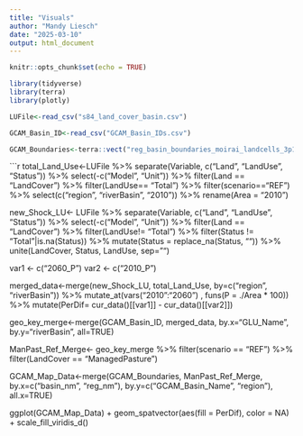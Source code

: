 ```yaml
---
title: "Visuals"
author: "Mandy Liesch"
date: "2025-03-10"
output: html_document
---
```


```r
knitr::opts_chunk$set(echo = TRUE)
```



```r
library(tidyverse)
library(terra)
library(plotly)

LUFile<-read_csv("s84_land_cover_basin.csv")

GCAM_Basin_ID<-read_csv("GCAM_Basin_IDs.csv")

GCAM_Boundaries<-terra::vect("reg_basin_boundaries_moirai_landcells_3p1_0p5arcmin.shp")
```

```r
total_Land_Use<-LUFile  %>% 
  separate(Variable, c("Land", "LandUse", "Status")) %>%
  select(-c("Model", "Unit"))  %>%
  filter(Land == "LandCover") %>%
  filter(LandUse== "Total") %>%
  filter(scenario=="REF") %>%
  select(c("region", "riverBasin", "2010")) %>%
  rename(Area = "2010")


new_Shock_LU<- LUFile  %>% 
  separate(Variable, c("Land", "LandUse", "Status")) %>%
  select(-c("Model", "Unit"))  %>%
  filter(Land == "LandCover") %>%
  filter(LandUse!= "Total") %>%
  filter(Status != "Total"|is.na(Status)) %>%
  mutate(Status = replace_na(Status, "")) %>%
  unite(LandCover, Status, LandUse, sep="")

var1 <- c("2060_P")
var2 <- c("2010_P")

merged_data<-merge(new_Shock_LU, total_Land_Use, by=c("region", "riverBasin")) %>%
     mutate_at(vars("2010":"2060") , funs(P = ./Area * 100)) %>%
     mutate(PerDif= cur_data()[[var1]] - cur_data()[[var2]])

geo_key_merge<-merge(GCAM_Basin_ID, merged_data, by.x="GLU_Name", by.y="riverBasin", all=TRUE)

ManPast_Ref_Merge<- geo_key_merge %>%
  filter(scenario == "REF") %>%
  filter(LandCover == "ManagedPasture")

GCAM_Map_Data<-merge(GCAM_Boundaries, ManPast_Ref_Merge, by.x=c("basin_nm", "reg_nm"), by.y=c("GCAM_Basin_Name", "region"), all.x=TRUE)

ggplot(GCAM_Map_Data) +
  geom_spatvector(aes(fill = PerDif), color = NA) +
  scale_fill_viridis_d()



